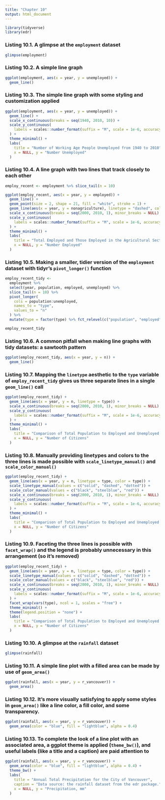 ```yaml
---
title: "Chapter 10"
output: html_document
---
```


```r
library(tidyverse)
library(edr)
```


### Listing 10.1. A glimpse at the `employment` dataset

```r
glimpse(employment)
```

### Listing 10.2. A simple line graph

```r
ggplot(employment, aes(x = year, y = unemployed)) +
  geom_line()
```

### Listing 10.3. The simple line graph with some styling and customization applied

```r
ggplot(employment, aes(x = year, y = unemployed)) +
  geom_line() +
  scale_x_continuous(breaks = seq(1940, 2010, 10)) +
  scale_y_continuous(
    labels = scales::number_format(suffix = "M", scale = 1e-6, accuracy = 1.0)
  ) + 
  theme_minimal() +
  labs(
    title = "Number of Working Age People Unemployed from 1940 to 2010",
    x = NULL, y = "Number Unemployed"
  )
```

### Listing 10.4. A line graph with two lines that track closely to each other

```r
employ_recent <- employment %>% slice_tail(n = 10)

ggplot(employ_recent, aes(x = year, y = employed)) +
  geom_line() +
  geom_point(size = 2, shape = 21, fill = "white", stroke = 1) +
  geom_line(aes(x = year, y = nonagriculture), linetype = "dashed", color = "gray") +
  scale_x_continuous(breaks = seq(2000, 2010, 1), minor_breaks = NULL) +
  scale_y_continuous(
    labels = scales::number_format(suffix = "M", scale = 1e-6, accuracy = 1.0)
  ) + 
  theme_minimal() +
  labs(
    title = "Total Employed and Those Employed in the Agricultural Sector",
    x = NULL, y = "Number Employed"
  )
```

### Listing 10.5. Making a smaller, tidier version of the `employment` dataset with tidyr's `pivot_longer()` function

```r
employ_recent_tidy <- 
  employment %>%
  select(year, population, employed, unemployed) %>%
  slice_tail(n = 10) %>%
  pivot_longer(
    cols = population:unemployed,
    names_to = "type",
    values_to = "n"
  ) %>%
  mutate(type = factor(type) %>% fct_relevel(c("population", "employed", "unemployed")))

employ_recent_tidy
```

### Listing 10.6. A common pitfall when making line graphs with tidy datasets: a sawtooth pattern

```r
ggplot(employ_recent_tidy, aes(x = year, y = n)) +
  geom_line()
```

### Listing 10.7. Mapping the `linetype` aesthetic to the `type` variable of `employ_recent_tidy` gives us three separate lines in a single `geom_line()` call

```r
ggplot(employ_recent_tidy) +
  geom_line(aes(x = year, y = n, linetype = type)) +
  scale_x_continuous(breaks = seq(2000, 2010, 1), minor_breaks = NULL) +
  scale_y_continuous(
    labels = scales::number_format(suffix = "M", scale = 1e-6, accuracy = 1.0)
  ) + 
  theme_minimal() +
  labs(
    title = "Comparison of Total Population to Employed and Unemployed Citizens",
    x = NULL, y = "Number of Citizens"
  )
```

### Listing 10.8. Manually providing linetypes and colors to the three lines is made possible with `scale_linetype_manual()` and `scale_color_manual()`

```r
ggplot(employ_recent_tidy) +
  geom_line(aes(x = year, y = n, linetype = type, color = type)) +
  scale_linetype_manual(values = c("solid", "dashed", "dotted")) +
  scale_color_manual(values = c("black", "steelblue", "red")) +
  scale_x_continuous(breaks = seq(2000, 2010, 1), minor_breaks = NULL) +
  scale_y_continuous(
    labels = scales::number_format(suffix = "M", scale = 1e-6, accuracy = 1.0)
  ) + 
  theme_minimal() +
  labs(
    title = "Comparison of Total Population to Employed and Unemployed Citizens",
    x = NULL, y = "Number of Citizens"
  )
```

### Listing 10.9. Faceting the three lines is possible with `facet_wrap()` and the legend is probably unnecessary in this arrangement (so it's removed)

```r
ggplot(employ_recent_tidy) +
  geom_line(aes(x = year, y = n, linetype = type, color = type)) +
  scale_linetype_manual(values = c("solid", "dashed", "dotted")) +
  scale_color_manual(values = c("black", "steelblue", "red")) +
  scale_x_continuous(breaks = seq(2000, 2010, 1), minor_breaks = NULL) +
  scale_y_continuous(
    labels = scales::number_format(suffix = "M", scale = 1e-6, accuracy = 1.0)
  ) + 
  facet_wrap(vars(type), ncol = 1, scales = "free") +
  theme_minimal() +
  theme(legend.position = "none") + 
  labs(
    title = "Comparison of Total Population to Employed and Unemployed Citizens",
    x = NULL, y = "Number of Citizens"
  )
```

### Listing 10.10. A glimpse at the `rainfall` dataset

```r
glimpse(rainfall)
```

### Listing 10.11. A simple line plot with a filled area can be made by use of `geom_area()`

```r
ggplot(rainfall, aes(x = year, y = r_vancouver)) +
  geom_area()
```

### Listing 10.12. It's more visually satisfying to apply some styles in `geom_area()` like a line color, a fill color, and some transparency.

```r
ggplot(rainfall, aes(x = year, y = r_vancouver)) +
  geom_area(color = "blue", fill = "lightblue", alpha = 0.4)
```

### Listing 10.13. To complete the look of a line plot with an associated area, a ggplot theme is applied (`theme_bw()`), and useful labels (like a title and a caption) are paid attention to

```r
ggplot(rainfall, aes(x = year, y = r_vancouver)) +
  geom_area(color = "blue", fill = "lightblue", alpha = 0.4) +
  theme_bw() +
  labs(
    title = "Annual Total Precipitation for the City of Vancouver",
    caption = "Data source: the rainfall dataset from the edr package.",
    x = NULL, y = "Precipitation, mm"
  )
```

